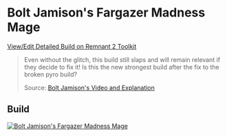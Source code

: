 
# Bolt Jamison's Fargazer Madness Mage

[View/Edit Detailed Build on Remnant 2 Toolkit](https://www.remnant2toolkit.com/builder/clqwts8ox0000icuwglylman7)

> Even without the glitch, this build still slaps and will remain relevant if they decide to fix it! Is this the new strongest build after the fix to the broken pyro build?
>
> Source: [Bolt Jamison's Video and Explanation](https://www.youtube.com/watch?v=8gzycPxZTko&list=WL&index=4)

## Build

[![Bolt Jamison's Fargazer Madness Mage](https://remnant2toolkit.b-cdn.net/featured-builds/bolt_jamisons_fargazer_madness_mage.png)](https://www.remnant2toolkit.com/builder/clqwts8ox0000icuwglylman7)
